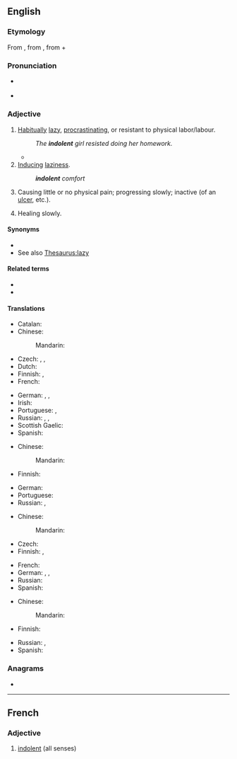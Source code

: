 ==English==
{{was wotd|2008|December|18}}

===Etymology===
From {{etyl|fr|en}} {{m|fr|indolent}}, from {{etyl|la|en}} {{m|la|indolentem}}, from {{m|la|in-||not}} + {{m|la|dolēns||pain}}

===Pronunciation===
* {{a|UK|US}} {{IPA|/ˈɪn.dəl.ənt/|lang=en}}
* {{audio|en-us-indolent.ogg|Audio (US)|lang=en}}

===Adjective===
{{en-adj}}

# [[habitually|Habitually]] [[lazy]], [[procrastinate|procrastinating]], or resistant to physical labor/labour.
#: ''The '''indolent''' girl resisted doing her homework.''
#* {{quote-book
|year=1815
|author={{w|Jane Austen}}
|title={{w|Emma}}
|volume=II
|section=chapter 18
|passage=Mr. Churchill has pride; but his pride is nothing to his wife’s: his is a quiet, '''indolent''', gentlemanlike sort of pride that would harm nobody, and only make himself a little helpless and tiresome; but her pride is arrogance and insolence!}}
# [[induce|Inducing]] [[laziness]].
#: '''''indolent''' comfort''
# {{lb|en|medicine}} Causing little or no physical pain; progressing slowly; inactive (of an [[ulcer]], etc.).
# {{lb|en|medicine}} Healing slowly.

====Synonyms====
* {{l|en|work-shy}}
* See also [[Thesaurus:lazy]]

====Related terms====
* {{l|en|indolence}}
* {{l|en|indolency}}

====Translations====
{{trans-top|habitually lazy}}
* Catalan: {{t+|ca|indolent}}
* Chinese:
*: Mandarin: {{t-needed|cmn}}
* Czech: {{t|cs|lhostejný|m}}, {{t+|cs|líný|m}}, {{t+|cs|indolentní|m}}
* Dutch: {{t+|nl|werkschuw}}
* Finnish: {{t+|fi|saamaton}}, {{t+|fi|veltto}}
* French: {{t+|fr|indolent}}
{{trans-mid}}
* German: {{t+|de|träge}}, {{t+|de|faul}}, {{t+|de|arbeitsscheu}}
* Irish: {{t|ga|sácráilte}}
* Portuguese: {{t+|pt|indolente}}, {{t+|pt|vadio}}
* Russian: {{t+|ru|лени́вый}}, {{t+|ru|пра́здный}}, {{t+|ru|безде́ятельный}}
* Scottish Gaelic: {{t|gd|leisg}}
* Spanish: {{t+|es|indolente}}
{{trans-bottom}}

{{trans-top|inducing laziness}}
* Chinese:
*: Mandarin: {{t-needed|cmn}}
* Finnish: {{t+|fi|veltostuttava}}
{{trans-mid}}
* German: {{t+|de|ermüdend}}
* Portuguese: {{t+|pt|indolente}}
* Russian: {{t|ru|[[способствовать|спосо́бствующий]] [[праздность|пра́здности]]}}, {{t+|ru|разне́живающий}}
{{trans-bottom}}

{{trans-top|medicine: causing little or no physical pain}}
* Chinese:
*: Mandarin: {{t-needed|cmn}}
* Czech: {{t|cs|nebolestivý|m}}
* Finnish: {{t|fi|indolentti}}, {{t+|fi|kivuton}}
{{trans-mid}}
* French: {{t+|fr|indolent}}
* German: {{t|de|schmerzlos}}, {{t+|de|indolent}}, {{t+|de|schmerzfrei}}
* Russian: {{t+|ru|безболе́зненный}}
* Spanish: {{t+|es|indolente}}
{{trans-bottom}}

{{trans-top|medicine: healing slowly}}
* Chinese:
*: Mandarin: {{t-needed|cmn}}
* Finnish: {{t+|fi|itsepintainen}}
{{trans-mid}}
* Russian: {{t|ru|[[ме́дленно]] [[заживать|зажива́ющий]]}}, {{t+|ru|вялотеку́щий}}
* Spanish: {{t+|es|indolente}}
{{trans-bottom}}

===Anagrams===
* {{anagrams|en|a=deilnnot|deltonin|nontiled}}

----

==French==

===Adjective===
{{fr-adj}}

# [[#English|indolent]] (all senses)
